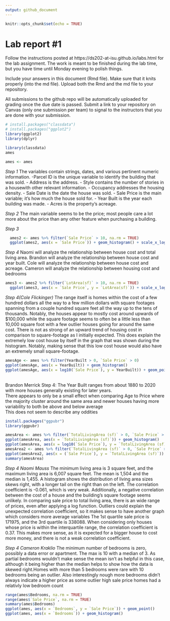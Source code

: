 ```yaml
---
output: github_document
---
```


<!-- README.md is generated from README.Rmd. Please edit the README.Rmd file -->


```r
knitr::opts_chunk$set(echo = TRUE)
```

# Lab report #1

Follow the instructions posted at https://ds202-at-isu.github.io/labs.html for the lab assignment. The work is meant to be finished during the lab time, but you have time until Monday evening to polish things.

Include your answers in this document (Rmd file). Make sure that it knits properly (into the md file). Upload both the Rmd and the md file to your repository.  

All submissions to the github repo will be automatically uploaded for grading once the due date is passed.
Submit a link to your repository on Canvas (only one submission per team) to signal to the instructors that you are done with your submission.

```r
# install.packages("classdata")
# install.packages("ggplot2")
library(ggplot2)
library(dplyr)

library(classdata)
ames

ames <- ames
```
*Step 1*
The variables contain strings, dates, and various pertinent numeric information. 
-Parcel ID is the unique variable to identify the building that was sold.
- Address is the address.
- Style contains the number of stories in a housewith other relevant information.
- Occupancy addresses the housing density.
- Sale Date is the date the house was sold.
- Sale Price is the main variable; it's how much the house sold for.
- Year Built is the year each building was made.
- Acres is the property's acreage.


*Step 2*
The main variable seems to be the price; most people care a lot more about the price than any other feature when purchasing a building.

*Step 3*


```r
  ames2 <- ames %>% filter(`Sale Price` > 10, na.rm = TRUE)
  ggplot(ames2, aes(x = `Sale Price`)) + geom_histogram() + scale_x_log10()
```


*Step 4*
Naomi will analyze the relationship between house cost and total living area.
Brandon will analyze the relationship between house cost and year built.
Cole will analyze the relationship between house cost and acreage.
Cameron will analyze the relationship between housing cost and bedrooms


```r
ames3 <- ames2 %>% filter(`LotArea(sf)` > 10, na.rm = TRUE)
  ggplot(ames3, aes(x = `Sale Price`, y = `LotArea(sf)`)) + scale_x_log10() + geom_point(shape = 8) + scale_y_log10()
```
*Step 4(Cole Flickinger)*
The range itself is homes within the cost of a few hundred dollars all the way to a few million dollars with square footages spanning from a couple hundred square feet all the way up to the tens of thousands. Notably, the houses appear to mostly cost around upwards of $100,000 while the square footage seems to often be a little less than 10,000 square foot with a few outlier houses going for around the same cost. There is not as strong of an upward trend of housing cost in comparison to square-footage as I initially expected. This does explain the extremely low cost house by itself in the graph that was shown during the histogram. Notably, making sense that this low cost house would also have an extremely small square-footage.

```r
amesAge <- ames %>% filter(YearBuilt > 0, `Sale Price` > 0)
ggplot(amesAge, aes(x = YearBuilt)) + geom_histogram()
ggplot(amesAge, aes(x = log10(`Sale Price`), y = YearBuilt)) + geom_point()
```
\
Brandon Merrick Step 4:
The Year Built ranges from about 1880 to 2020 with more houses generally existing for later years.\
There appears to only be a small effect when comparing Age to Price where the majority cluster around the same area and newer houses having more variability to both be above and below average\
This does not seem to describe any oddities\



```r
install.packages("ggpubr")
library(ggpubr)

amesArea <- ames %>% filter(`TotalLivingArea (sf)` > 0, `Sale Price` > 0)
ggplot(amesArea, aes(x = `TotalLivingArea (sf)`)) + geom_histogram()
ggplot(amesArea, aes(x = log10(`Sale Price`), y = `TotalLivingArea (sf)`)) + geom_point() + stat_cor()
amesArea2 <- ames %>% filter(`TotalLivingArea (sf)` > 0, `Sale Price` > 171975, `Sale Price` < 338088)
ggplot(amesArea2, aes(x = (`Sale Price`), y = `TotalLivingArea (sf)`)) + geom_point() + stat_cor()
summary(amesArea)

```
*Step 4 Naomi Mauss*
The minimum living area is 3 square feet, and the maximum living area is 6,007 square feet. The mean is 1,504 and the median is 1,455. A histogram shows the distribution of living area sizes skews right, with a longer tail on the right than on the left. The correlation coefficient is -0.061, which is very weak. Additionally, a negative correlation between the cost of a house and the building's square footage seems unlikely. In comparing sale price to total living area, there is an wide range of prices, even after applying a log function. Outliers could explain the unexpected correlation coefficient, so it makes sense to have another graph which considers more average variables The 1st quartile sale price is 171975, and the 3rd quartile is 338088. When considering only houses whose price is within the interquartile range, the correlation coefficient is 0.37. This makes more sense, as it is expected for a bigger house to cost more money, and there is not a weak correlation coefficient.

*Step 4 Cameron Kraklio*
The minimum number of bedrooms is zero, possibly a data error or apartment. The max is 10 with a median of 3. As partial bedrooms wouldn't make sense the mean isn't as helpful in this case, although it being higher than the median helps to show how the data is skewed right.Homes with more than 5 bedrooms were rare with 10 bedrooms being an outlier. Also interestingly nough more bedrooms didn't always indicate a higher price as some outlier high sale price homes had a relativly low bedroom count


```r

range(ames$Bedrooms, na.rm = TRUE)
range(ames$`Sale Price`, na.rm = TRUE)
summary(ames$Bedrooms)
ggplot(ames, aes(x = `Bedrooms`, y = `Sale Price`)) + geom_point()
ggplot(ames, aes(x = `Bedrooms`)) + geom_histogram()
```
